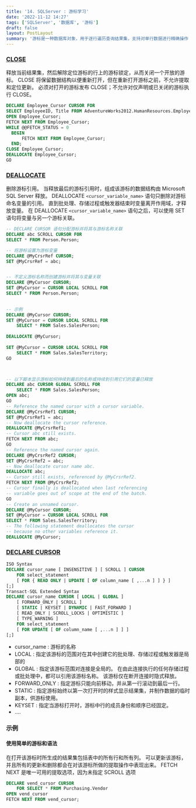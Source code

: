 ```yaml
---
title: '14. SQLServer : 游标学习'
date: '2022-11-12 14:27'
tags: ['SQLServer', '数据库', '游标']
draft: false
layout: PostLayout
summary: '游标是一种数据库对象，用于逐行遍历查询结果集，支持对单行数据进行精确操作（如更新、删除）。它适用于需要逐行处理的场景，如数据校验、批量操作或复杂业务逻辑。使用时需通过DECLARE CURSOR定义游标，OPEN打开结果集，FETCH逐行提取数据，最后用CLOSE和DEALLOCATE释放资源。注意：游标性能较低，应优先考虑集合操作（如JOIN或子查询），仅在必要时使用'
---
```


<TOCInline toc={props.toc} />

### [CLOSE](https://learn.microsoft.com/zh-cn/sql/t-sql/language-elements/close-transact-sql?view=sql-server-ver16) 


释放当前结果集，然后解除定位游标的行上的游标锁定，从而关闭一个开放的游标。 CLOSE 将保留数据结构以便重新打开，但在重新打开游标之前，不允许提取和定位更新。 必须对打开的游标发布 CLOSE；不允许对仅声明或已关闭的游标执行 CLOSE。

```SQL 
DECLARE Employee_Cursor CURSOR FOR  
SELECT EmployeeID, Title FROM AdventureWorks2012.HumanResources.Employee;  
OPEN Employee_Cursor;  
FETCH NEXT FROM Employee_Cursor;  
WHILE @@FETCH_STATUS = 0  
  BEGIN  
      FETCH NEXT FROM Employee_Cursor;  
  END;  
CLOSE Employee_Cursor;  
DEALLOCATE Employee_Cursor;  
GO   
```


### [DEALLOCATE](https://learn.microsoft.com/zh-cn/sql/t-sql/language-elements/deallocate-transact-sql?view=sql-server-ver16) 


删除游标引用。 当释放最后的游标引用时，组成该游标的数据结构由 Microsoft SQL Server 释放。
DEALLOCATE `<cursor_variable_name>` 语句只删除对游标命名变量的引用。 直到批处理、存储过程或触发器结束时变量离开作用域，才释放变量。 
在 DEALLOCATE `<cursor_variable_name>` 语句之后，可以使用 SET 语句将变量与另一个游标关联。

```SQL
-- DECLARE CURSOR 语句分配游标并将其与游标名称关联
DECLARE abc SCROLL CURSOR FOR  
SELECT * FROM Person.Person;  

-- 将游标设置为游标变量
DECLARE @MyCrsrRef CURSOR;  
SET @MyCrsrRef = abc;  


-- 不定义游标名称而创建游标并将其与变量关联
DECLARE @MyCursor CURSOR;  
SET @MyCursor = CURSOR LOCAL SCROLL FOR  
SELECT * FROM Person.Person;  

  
-- 示例
DECLARE @MyCursor CURSOR;  
SET @MyCursor = CURSOR LOCAL SCROLL FOR  
    SELECT * FROM Sales.SalesPerson;  
  
DEALLOCATE @MyCursor;  
  
SET @MyCursor = CURSOR LOCAL SCROLL FOR  
    SELECT * FROM Sales.SalesTerritory;  
GO  



-- 以下脚本显示游标如何持续到最后的名称或持续到引用它们的变量已释放
DECLARE abc CURSOR GLOBAL SCROLL FOR  
    SELECT * FROM Sales.SalesPerson;  
OPEN abc;  
GO  
-- Reference the named cursor with a cursor variable.  
DECLARE @MyCrsrRef1 CURSOR;  
SET @MyCrsrRef1 = abc;  
-- Now deallocate the cursor reference.  
DEALLOCATE @MyCrsrRef1;  
-- Cursor abc still exists.  
FETCH NEXT FROM abc;  
GO  
-- Reference the named cursor again.  
DECLARE @MyCrsrRef2 CURSOR;  
SET @MyCrsrRef2 = abc;  
-- Now deallocate cursor name abc.  
DEALLOCATE abc;  
-- Cursor still exists, referenced by @MyCrsrRef2.  
FETCH NEXT FROM @MyCrsrRef2;  
-- Cursor finally is deallocated when last referencing  
-- variable goes out of scope at the end of the batch.  
GO  
-- Create an unnamed cursor.  
DECLARE @MyCursor CURSOR;  
SET @MyCursor = CURSOR LOCAL SCROLL FOR  
SELECT * FROM Sales.SalesTerritory;  
-- The following statement deallocates the cursor  
-- because no other variables reference it.  
DEALLOCATE @MyCursor;  
```



### [DECLARE CURSOR](https://learn.microsoft.com/zh-cn/sql/t-sql/language-elements/declare-cursor-transact-sql?view=sql-server-ver16)


```SQL
ISO Syntax  
DECLARE cursor_name [ INSENSITIVE ] [ SCROLL ] CURSOR   
    FOR select_statement   
    [ FOR { READ ONLY | UPDATE [ OF column_name [ ,...n ] ] } ]  
[;]  
Transact-SQL Extended Syntax  
DECLARE cursor_name CURSOR [ LOCAL | GLOBAL ]   
    [ FORWARD_ONLY | SCROLL ]   
    [ STATIC | KEYSET | DYNAMIC | FAST_FORWARD ]   
    [ READ_ONLY | SCROLL_LOCKS | OPTIMISTIC ]   
    [ TYPE_WARNING ]   
    FOR select_statement   
    [ FOR UPDATE [ OF column_name [ ,...n ] ] ]  
[;]  
```

* cursor_name : 游标的名称
* LOCAL : 指定该游标的范围对在其中创建它的批处理、存储过程或触发器是局部的
* GLOBAL : 指定该游标范围对连接是全局的。 在由此连接执行的任何存储过程或批处理中，都可以引用该游标名称。 该游标仅在断开连接时隐式释放。
* FORWARD_ONLY : 指定游标只能向前移动，并从第一行滚动到最后一行。
* STATIC : 指定游标始终以第一次打开时的样式显示结果集，并制作数据的临时副本，供游标使用。
* KEYSET : 指定当游标打开时，游标中行的成员身份和顺序已经固定。 
* ....



### 示例

#### 使用简单的游标和语法


在打开该游标时所生成的结果集包括表中的所有行和所有列。 可以更新该游标，并且所有的更新和删除都会在对该游标所做的提取操作中表现出来。 FETCH NEXT 是唯一可用的提取选项，因为未指定 SCROLL 选项




```SQL
DECLARE vend_cursor CURSOR  
    FOR SELECT * FROM Purchasing.Vendor  
OPEN vend_cursor  
FETCH NEXT FROM vend_cursor;  
```





